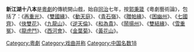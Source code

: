'''新江湖十八本'''是[[粵劇|粵劇]]的傳統開山戲，始自[[同治|同治]]七年，按[[郭秉箴|郭秉箴]]《粵劇藝術論》，包括了：《[[再重光|再重光]]》、《[[雙國緣|雙國緣]]》、《[[動天庭|動天庭]]》、《[[青石嶺|青石嶺]]》、《[[贈帕緣|贈帕緣]]》、《[[困幽州|困幽州]]》、《[[七國齊|七國齊]]》、《[[俠雙花|俠雙花]]》、《[[九龍山_(粵劇)|九龍山]]》、《[[逆天倫|逆天倫]]》、《[[和為貴|和為貴]]》、《[[鬧揚州|鬧揚州]]》、《[[雙結緣|雙結緣]]》、《[[雪重冤|雪重冤]]》、《[[龍虎鬥|龍虎鬥]]》、《[[西河會|西河會]]》、《[[金葉菊|金葉菊]]》、《[[黃花山|黃花山]]》。

[[Category:粵劇|Category:粵劇]]
[[Category:戏曲并称|Category:戏曲并称]]
[[Category:中国名数18|Category:中国名数18]]